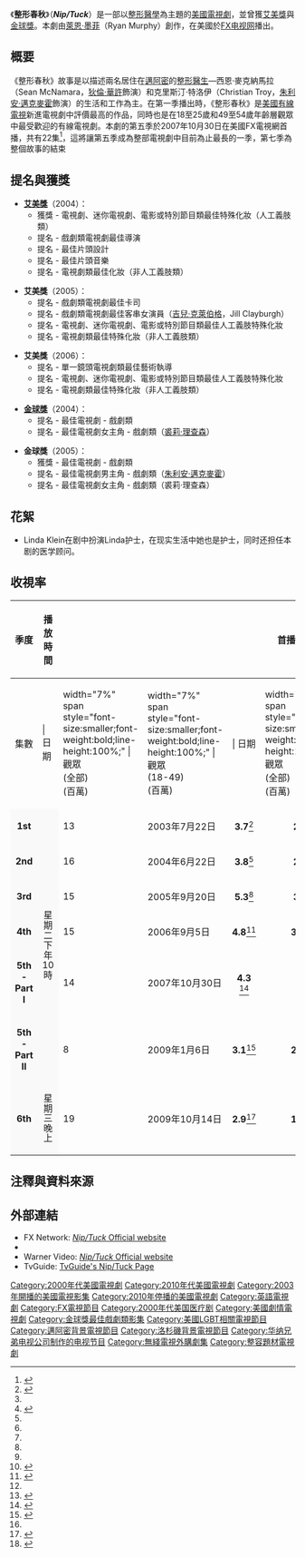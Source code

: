 {{noteTA
|T=zh-hans:整容室;zh-hk:凹/凸容醫;zh-tw:整形春秋;
|1=zh-hans:整容室;zh-hk:凹/凸容醫;zh-tw:整形春秋;
|2=zh-hans:整容;zh-hk:整容;zh-tw:整形;
|3=zh-hans:西恩·麦克纳马拉;zh-hk:麥尚安;zh-tw:西恩·麥克納馬拉;
|4=zh-hans:克里斯汀·特洛伊;zh-hk:蔡奇俊;zh-tw:克里斯汀·特洛伊;
}}
{{Infobox Television
  | show_name = 整形春秋
  | 原名 = Nip/Tuck
  | image = [[File:NipTuckTitleCard.jpg|250px]]
  | caption = 《整形春秋》標題畫面
  | format = [[劇情|劇情]]
  | picture_format = [[480i|480i]]（[[SDTV|SDTV]]）<br/>[[720p|720p]]（[[HDTV|HDTV]]）
  | runtime = 46分鐘
  | creator = [[萊恩·墨菲_(編劇)|萊恩·墨菲]]
  | starring = [[狄倫·華許|狄倫·華許]]<br/>[[朱利安·邁克麥霍|朱利安·邁克麥霍]]<br/>[[約翰·漢斯利|約翰·漢斯利]]<br/>[[洛瑪·麥菲亞|洛瑪·麥菲亞]]<br/>[[凱莉·卡爾森|凱莉·卡爾森]]<br/>[[裘莉·理查森|裘莉·理查森]]<br/>[[Joely_Richardson|Joely Richardson]]
  | opentheme = A Perfect Lie（The Engine Room 演唱，Gabriel & Dresden 混音）
  | country = {{Flagicon|USA}} [[美國|美國]]
  | network = [[FX_Networks|FX Networks]]
  | first_aired = 2003年7月18日
  | last_aired = 2010年3月3日
  | num_seasons  = 6
  | num_episodes = 81  
  | list_episodes = 
  | website = http://www.fxnetwork.com/shows/originals/niptuck/main.html
  | imdb_id = 361217
  | tv_com_id = 17095
}}

《'''整形春秋'''》（'''''Nip/Tuck'''''）是一部以[[整形|整形]][[醫學|醫學]]為主題的[[美國|美國]][[電視劇|電視劇]]，並曾獲[[艾美獎|艾美獎]]與[[金球獎|金球獎]]。本劇由[[萊恩·墨菲_(編劇)|萊恩·墨菲]]（Ryan Murphy）創作，在美國於[[FX_(电视频道)|FX电视网]]播出。

== 概要 ==
《整形春秋》故事是以描述兩名居住在[[邁阿密|邁阿密]]的[[整形|整形醫生]]—西恩·麥克納馬拉（Sean McNamara，[[狄倫·華許|狄倫·華許]]飾演）和克里斯汀·特洛伊（Christian Troy，[[朱利安·邁克麥霍|朱利安·邁克麥霍]]飾演）的生活和工作為主。在第一季播出時，《整形春秋》是[[美國|美國]][[有線電視|有線電視]]新進電視劇中評價最高的作品，同時也是在18至25歲和49至54歲年齡層觀眾中最受歡迎的有線電視劇。本劇的第五季於2007年10月30日在美國FX電視網首播，共有22集<ref>{{Cite web |url=http://www.zap2it.com/tv/news/zap-ryanmurphydealniptuckrenewal,0,3768386.story |title=存档副本 |access-date=2007-05-27 |archive-date=2013-09-25 |archive-url=https://web.archive.org/web/20130925093847/http://www.zap2it.com/tv/news/zap-ryanmurphydealniptuckrenewal,0,3768386.story |dead-url=yes }}</ref>，這將讓第五季成為整部電視劇中目前為止最長的一季，第七季為整個故事的結束

== 提名與獲獎 ==
*'''[[艾美獎|艾美獎]]'''（2004）：
** 獲獎 - 電視劇、迷你電視劇、電影或特別節目類最佳特殊化妝（人工義肢類）
** 提名 - 戲劇類電視劇最佳導演
** 提名 - 最佳片頭設計
** 提名 - 最佳片頭音樂
** 提名 - 電視劇類最佳化妝（非人工義肢類）

*'''艾美獎'''（2005）：
** 提名 - 戲劇類電視劇最佳卡司
** 提名 - 戲劇類電視劇最佳客串女演員（[[吉兒·克萊伯格|吉兒·克萊伯格]]，Jill Clayburgh）
** 提名 - 電視劇、迷你電視劇、電影或特別節目類最佳人工義肢特殊化妝
** 提名 - 電視劇類最佳特殊化妝（非人工義肢類）

*'''艾美獎'''（2006）：
** 提名 - 單一鏡頭電視劇類最佳藝術執導
** 提名 - 電視劇、迷你電視劇、電影或特別節目類最佳人工義肢特殊化妝
** 提名 - 電視劇類最佳特殊化妝（非人工義肢類）

*'''[[金球獎|金球獎]]'''（2004）：
** 提名 - 最佳電視劇 - 戲劇類
** 提名 - 最佳電視劇女主角 - 戲劇類（[[裘莉·理查森|裘莉·理查森]]）

*'''金球獎'''（2005）：
** 獲獎 - 最佳電視劇 - 戲劇類
** 提名 - 最佳電視劇男主角 - 戲劇類（[[朱利安·邁克麥霍|朱利安·邁克麥霍]]）
** 提名 - 最佳電視劇女主角 - 戲劇類（裘莉·理查森）

==花絮==
*Linda Klein在剧中扮演Linda护士，在现实生活中她也是护士，同时还担任本剧的医学顾问。

==收視率==
{| class="wikitable" border="1"
|- style="background-color:#E0E0E0"
! rowspan="2" | 季度
! rowspan="2" width="8%" | 播放時間
|
|
! colspan="2" |首播
! colspan="3" | 結束
! rowspan="2" width="10%" style="background:#036;color:white;" | 觀眾<br/>(全部)<br/>(百萬)
! rowspan="2" width="10%" style="background:#036;color:white;" | 觀眾<br/>(18-49)<br/>(百萬)
|- style="background-color:#E0E0E0"
!集數
! | 日期
! width="7%" span style="font-size:smaller;font-weight:bold;line-height:100%;" | 觀眾<br/>(全部)<br/>(百萬)
! width="7%" span style="font-size:smaller;font-weight:bold;line-height:100%;" | 觀眾<br/>(18-49)<br/>(百萬)
! | 日期
! width="7%" span style="font-size:smaller;font-weight:bold;line-height:100%;" | 觀眾<br/>(全部)<br/>(百萬)
! width="7%" span style="font-size:smaller;font-weight:bold;line-height:100%;" | 觀眾<br/>(18-49)<br/>(百萬)
|- style="background-color:#F9F9F9"
! style="background:#f9f9f9;text-align:center;" | '''1st'''
! rowspan="6" style="background:#f9f9f9;font-weight:normal;text-align:center;line-height:110%;" | 星期二下年10時
|13
| 2003年7月22日
! style="text-align:center;font-weight:normal;" | '''3.7'''<ref name="ratings">{{cite news|url=http://www.thefutoncritic.com/pr.aspx?id=20050921fx01|publisher=The Futon Critic|date=September 21, 2005|title=The Futon Critic: NIP/TUCK Season Three Premiere Delivers Beautiful Ratings (Released by FX)}}</ref>
! style="text-align:center;font-weight:normal;" | '''2.0'''<ref name="ratings"/>
| 2003年10月21日
! style="text-align:center;font-weight:normal;" | '''2.99'''<ref name="2003finale">{{cite news|url=http://www.thefutoncritic.com/newswire.aspx?id=6210|publisher=The Futon Critic|date=October 23, 2003|title=The Futon Critic: Cable Movies, Series Not Unhinged by Fall Season}}</ref>
! style="text-align:center;font-weight:normal;" | '''2.1'''<ref name="ratings"/>
! style="background:#9cf;text-align:center;font-weight:normal;" | '''3.25'''<ref name="2003finale"/>
! style="background:#9cf;text-align:center;font-weight:normal;" | '''2.2'''<ref name="2003finale"/>
|- style="background-color:#F9F9F9"
! style="background:#f9f9f9;text-align:center;" | '''2nd'''
|16
| 2004年6月22日
! style="text-align:center;font-weight:normal;" | '''3.8'''<ref name="ratings"/>
! style="text-align:center;font-weight:normal;" | '''2.7'''<ref name="ratings"/>
| 2004年10月5日
! style="text-align:center;font-weight:normal;" | '''5.2'''<ref name="ratings"/>
! style="text-align:center;font-weight:normal;" | '''3.6'''<ref name="ratings"/>
! style="background:#9cf;text-align:center;font-weight:normal;" | '''3.8'''<ref name="ratings"/>
! style="background:#9cf;text-align:center;font-weight:normal;" | '''2.6'''<ref name="ratings"/>
|- style="background-color:#F9F9F9"
! style="background:#f9f9f9;text-align:center;" | '''3rd'''
|15
| 2005年9月20日
! style="text-align:center;font-weight:normal;" | '''5.3'''<ref name="ratings"/>
! style="text-align:center;font-weight:normal;" | '''3.7'''<ref name="ratings"/>
| 2005年12月20日
! style="text-align:center;font-weight:normal;" | '''5.7'''<ref name="2005finale">{{cite news|url=http://tv.zap2it.com/tveditorial/tve_main/1,1002,271%7C99210%7C1%7C,00.html|publisher=Zap2It|date=December 21, 2005|title=Zap2It: 'Nip/Tuck' Finale Carves Out Ratings Records for FX|deadurl=yes|archiveurl=https://web.archive.org/web/20071030203937/http://tv.zap2it.com/tveditorial/tve_main/1%2C1002%2C271%7C99210%7C1%7C%2C00.html|archivedate=2007年10月30日}}</ref>
! style="text-align:center;font-weight:normal;" | '''3.9'''<ref name="2005finale"/>
! style="background:#9cf;text-align:center;font-weight:normal;" | '''3.9'''<ref name="2005finale"/>
! style="background:#9cf;text-align:center;font-weight:normal;" | '''2.7'''<ref name="2005finale"/>
|- style="background-color:#F9F9F9"
! style="background:#f9f9f9;text-align:center;" | '''4th'''
|15
| 2006年9月5日
! style="text-align:center;font-weight:normal;" | '''4.8'''<ref name="2006premiere">{{cite news|url=http://www.mediaweek.com/mw/search/article_display.jsp?vnu_content_id=1003118929|publisher=Mediaweek|date=September 8, 2006|title=Mediaweek: The Programming Insider|access-date=2009-08-14|archive-url=https://web.archive.org/web/20080118203306/http://www.mediaweek.com/mw/search/article_display.jsp?vnu_content_id=1003118929|archive-date=2008-01-18|dead-url=yes}}</ref>
! style="text-align:center;font-weight:normal;" | '''3.4'''<ref name="2006premiere"/>
| 2006年12月12日
! style="text-align:center;font-weight:normal;" | '''3.38'''<ref name="variety06">{{cite web |author=By |url=http://www.variety.com/index.asp?layout=story&articleid=VR1117956082&categoryid=14&cs=1 |title='Survivor' finale cooks in ratings - Entertainment News, TV News, Media - Variety |publisher=Variety.com |date= |accessdate=2008-12-31 |archive-date=2009-06-29 |archive-url=https://web.archive.org/web/20090629091839/http://www.variety.com/index.asp?layout=story&articleid=VR1117956082&categoryid=14&cs=1 |dead-url=no }}</ref>
! style="text-align:center;font-weight:normal;" | '''2.38'''<ref name="medialife06">{{cite web |last=Fitzgerald |first=Toni |url=http://www.medialifemagazine.com/cgi-bin/artman/exec/view.cgi?archive=483&num=9246 |title=Media Life Magazine |publisher=Medialifemagazine.com |date= |accessdate=2008-12-31 |deadurl=yes |archiveurl=https://web.archive.org/web/20090203093751/http://www.medialifemagazine.com/cgi-bin/artman/exec/view.cgi?archive=483&num=9246 |archivedate=2009-02-03 }}</ref>
! style="background:#9cf;text-align:center;font-weight:normal;" | '''3.9'''
! style="background:#9cf;text-align:center;font-weight:normal;" | '''2.75'''<ref name="variety06"/>
|- style="background-color:#F9F9F9"
! style="background:#f9f9f9;text-align:center;" | '''5th - Part I'''
|14
| 2007年10月30日
! style="text-align:center;font-weight:normal;" | '''4.3''' <ref>{{cite web |url=http://tvbythenumbers.com/2007/11/06/top-cable-1029-11407-mnf-destroys-competition/1639 |title=Top 20 Cable TV Show Weekly Nielsen Ratings October 29-November 4, 2007 |publisher=Tvbythenumbers.com |date= |accessdate=2008-12-31 |archive-date=2012-03-22 |archive-url=https://www.webcitation.org/66MYcmrRG?url=http://tvbythenumbers.zap2it.com/2007/11/06/top-cable-1029-11407-mnf-destroys-competition/1639/ |dead-url=yes }}</ref>
! style="text-align:center;font-weight:normal;" | '''3.5''' 
| 2008年2月19日
! style="text-align:center;font-weight:normal;" | '''???'''
! style="text-align:center;font-weight:normal;" | '''2.41'''<ref name="medialife07">{{cite web |last=Fitzgerald |first=Toni |url=http://www.medialifemagazine.com/artman2/publish/Cable_20/Envelope_Please_Gary_Busey_for.asp |title=Media Life Magazine - 'Envelope, Please: Gary Busey for . . .' |publisher=Medialifemagazine.com |date= |accessdate=2008-12-31 |deadurl=yes |archiveurl=https://web.archive.org/web/20090203093711/http://www.medialifemagazine.com/artman2/publish/Cable_20/Envelope_Please_Gary_Busey_for.asp |archivedate=2009-02-03 }}</ref>
! style="background:#9cf;text-align:center;font-weight:normal;" | '''???''' 
! style="background:#9cf;text-align:center;font-weight:normal;" | '''???''' 
|- style="background-color:#F9F9F9"
! style="background:#f9f9f9;text-align:center;" | '''5th - Part II'''
|8
| 2009年1月6日
! style="text-align:center;font-weight:normal;" | '''3.1'''<ref name=tvw>{{cite web| url=http://www.tvweek.com/news/2009/01/niptuck_carves_up_competition.php| title=‘Nip/Tuck’ Carves Up Competition in Winter Premiere| publisher=TV Week| date=07-01-2009| access-date=2009-08-14| archive-url=https://web.archive.org/web/20090116130813/http://www.tvweek.com/news/2009/01/niptuck_carves_up_competition.php| archive-date=2009-01-16| dead-url=yes}}</ref>
! style="text-align:center;font-weight:normal;" | '''2.4'''<ref name=tvw/>
| 2009年3月3日
! style="text-align:center;font-weight:normal;" | '''3.8'''
! style="text-align:center;font-weight:normal;" | '''2.4'''
! style="background:#9cf;text-align:center;font-weight:normal;" | '''???''' 
! style="background:#9cf;text-align:center;font-weight:normal;" | '''???''' 
|- style="background-color:#F9F9F9"
! style="background:#f9f9f9;text-align:center;" | '''6th'''
! style="background:#f9f9f9;font-weight:normal;text-align:center;line-height:110%;" | 星期三晚上
|19
| 2009年10月14日
! style="text-align:center;font-weight:normal;" | '''2.9'''<ref name="season6premierealladu">{{cite web |url=http://tvbythenumbers.com/2009/10/15/cable-ratings-niptuck-returns-to-2-92-million-and-a-1-4-adults-18-49-rating/30603 |title=Cable Rating 'Nip/Tuck' returns to 2.92 million and a 1.4 adults 18–49 rating |publisher=Tvbythenumbers.com |accessdate=2010-01-23 |deadurl=yes |archiveurl=https://www.webcitation.org/5u1hzbyoX?url=http://tvbythenumbers.com/2009/10/15/cable-ratings-niptuck-returns-to-2-92-million-and-a-1-4-adults-18-49-rating/30603 |archivedate=2010-11-06 }}</ref>
! style="text-align:center;font-weight:normal;" | '''1.9'''<ref name="season6premierea18-49">{{cite web|url=http://tvbythenumbers.com/2010/01/05/the-secret-life-of-the-american-teenager-and-make-it-or-break-it-set-records-for-abc-family/37729|title=The Secret Life of the American Teenager and Make it or Break it sets record for ABC family|publisher=Tvbythenumbers.com|accessdate=2010-01-23|archive-date=2010-01-09|archive-url=https://web.archive.org/web/20100109101020/http://tvbythenumbers.com/2010/01/05/the-secret-life-of-the-american-teenager-and-make-it-or-break-it-set-records-for-abc-family/37729|dead-url=yes}}</ref>
| 2010年3月3日
! style="text-align:center;font-weight:normal;" | '''1.8'''
! style="text-align:center;font-weight:normal;" | '''TBD'''
! style="background:#9cf;text-align:center;font-weight:normal;" | '''TBD''' 
! style="background:#9cf;text-align:center;font-weight:normal;" | '''TBD''' 
|}

== 注釋與資料來源==
{{Reflist}}

== 外部連結 ==
{{wikiquote}}
* FX Network: [http://www.fxnetworks.com/shows/originals/niptuck/ ''Nip/Tuck'' Official website] {{Wayback|url=http://www.fxnetworks.com/shows/originals/niptuck/ |date=20061107191000 }}
* {{imdb title|id=0361217|title=Nip/Tuck}}
* Warner Video: [http://www.warnervideo.com/niptuck2/ ''Nip/Tuck'' Official website] {{Wayback|url=http://www.warnervideo.com/niptuck2/ |date=20141114225805 }}
* TvGuide: [http://www.tvguide.com/tvshows/niptuck/100325/ TvGuide's Nip/Tuck Page] {{Wayback|url=http://www.tvguide.com/tvshows/niptuck/100325/ |date=20201213172640 }}

{{FX电视节目}}
{{萊恩·墨菲}}

{{DEFAULTSORT:Nip Tuck}}
[[Category:2000年代美國電視劇|Category:2000年代美國電視劇]]
[[Category:2010年代美國電視劇|Category:2010年代美國電視劇]]
[[Category:2003年開播的美國電視影集|Category:2003年開播的美國電視影集]]
[[Category:2010年停播的美國電視劇|Category:2010年停播的美國電視劇]]
[[Category:英語電視劇|Category:英語電視劇]]
[[Category:FX電視節目|Category:FX電視節目]]
[[Category:2000年代美国医疗剧|Category:2000年代美国医疗剧]]
[[Category:美國劇情電視劇|Category:美國劇情電視劇]]
[[Category:金球獎最佳戲劇類影集|Category:金球獎最佳戲劇類影集]]
[[Category:美國LGBT相關電視節目|Category:美國LGBT相關電視節目]]
[[Category:邁阿密背景電視節目|Category:邁阿密背景電視節目]]
[[Category:洛杉磯背景電視節目|Category:洛杉磯背景電視節目]]
[[Category:华纳兄弟电视公司制作的电视节目|Category:华纳兄弟电视公司制作的电视节目]]
[[Category:無綫電視外購劇集|Category:無綫電視外購劇集]]
[[Category:整容題材電視劇|Category:整容題材電視劇]]